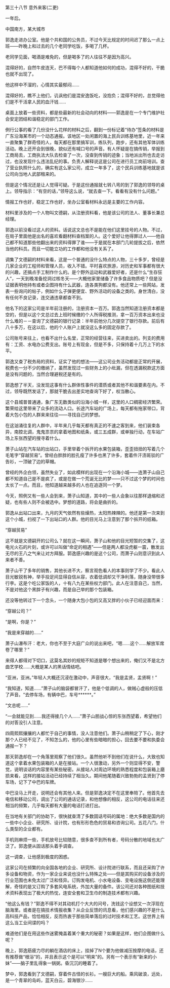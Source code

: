 

第三十八节 意外来客(二更)

一年后。

中国南方，某大城市

郭逸走进办公室。他是个共和国的公务员，不过今天比规定的时间迟了那么一点上班――昨晚上和过去的几个老同学吃饭，多喝了几杯。

老同学见面，喝酒是难免的，但是喝多了的人往往不是因为高兴。

混得好的，自然牛皮连天，巴不得每个人都知道他如何的成功，混得不好的，干脆也就不出现了。

他这样中不溜的，心情其实最郁闷……

混得好的，瞧不上他们，讥讽他们是混安逸饭吃，没抱负；混得不好的，总觉得他们是不干活拿人民的血汗钱……

桌面上放着一些资料，都是些最新的社会动向的材料――郭逸是在一个专门维护社会安定团结和谐稳定的部门工作。

例行公事的看了几份没什么花样的材料之后，翻到一份标记着“待办”签条的材料是广东沿海某市的一个动态通报。该地区一处闲置的海上民兵训练基地里，近一年来一直聚集了群奇怪的人，每天都在那里搞军训，练队列，跑步，还有其他军体训练活动。晚上还开会到很晚，貌似还有喊口号的声音。有人怀疑是在搞传销，举报到工商局去，工商执法大队去检查了一次，没查到传销的迹象；当地派出所也去走访过，也没发现什么违法乱纪的事。负责人解释说这是公司在进行员工岗前培训。查了营业执照什么的，确实有这么家公司，成立一年多了，这个民兵训练基地就是该公司向当地人武部租来的。

但是这个情况还是让人觉得可疑。于是这份通报就七转八弯的到了郭逸的领导的桌上。领导指示：“有空的话，”领导这么说，“就去查一下。看看有没有什么问题。”

情报工作也好，稳定工作也好，坐办公室看材料永远是主要的工作内容。

材料里涉及的一个人物叫文德嗣，从注册资料看，他是该公司的法人、董事长兼总经理。

郭逸以前没看过这人的资料。话说这文总也不是能在他们这里挂号的人物。不过，在局子里面他是出名的喜欢看翻材料查档案的人。这个爱好让他得罪过人――他自己都不知道那些他翻出来的资料得罪了谁――于是就在本部门几轮提拔之后，依然当他的科员。而且一切能立功的工作都和他没有关系了。

调集了文德嗣的材料来看，这是一个普通的没什么特点的人物，三十多岁，曾经是几家企业的工程师和管理人员，收入不错。平时喜欢旅游，对历史和军事都有很大的兴趣，还搞点手工制作什么的。是个野外运动和武器爱好者，还是什么“生存狂人”，一天到晚准备挖洞过核冬天――大概他家里储备了许多食品物质吧？但是没证据表明他持有或者企图持有什么武器，连各类狗都没有。他还常上一些网站，发表一些询问的帖子，例如什么子弹更便宜、野外活动的设备之类的。身世清白，没有任何不良记录，连交通违章都查不到。

他名下的这家公司是半年前注册的，注册资本一百万。郭逸当然知道注册资本都是空的，但是以这个文总过去上班时候缴的个人所得税推测，拿一百万资本出来也没什么难的－－查询了文德嗣的银行记录：半年前他分几次提空了银行存款。前后有八十多万，在这以后，他的个人账户上就没这么多的固定存款了。

公司账号来往上，也看不出什么名堂，正常的经营往来，买进卖出的。列支的费用有：工资、水电办公费支出。账号上有现金，但是不多，只保持着十几万上下的水平。

郭逸又查了税务局的资料，证实了他的想法――这公司业务活动都是正常的开展，税费也一分不少的缴纳了，虽然发现过一些财务上的小纰漏，但在透漏税款这方面是没有问题的，当然合理避税还是有的。

郭逸想了半天，没发现这事有什么群体性事件的潜质或者其他不和谐要素在内。不过，领导既然发话了，那就干脆去出差实地查询下好了，权当散心。

这个县城普普通通，象广东无数类似的沿海小城一样，这里的人口稠密经济繁荣。繁荣给这里带来了众多的流动人口。长途汽车站的广场上，每天都有拖家带口，背着大包小包的人群来来往往――寻找自己的梦想。

在这汹涌往复的人群中，半年来几乎每天都有真正的不速之客到来，他们装束各异，南腔北调，鬼鬼祟祟的拿着地图和纸条，或三五成群，或单独行动，在车站广场上东张西望的搜寻着什么。

萧子山站在汽车站的出站口，手里举着个拆开的水果包装箱，歪歪扭扭的写着几个毛笔字“穿越贸易”。曾经白胖胖的脸孔瘦了许多也黑了许多，套着件汗渍斑驳的广告衫，一顶破了边的草帽。

曾经的外企白领，虽然失业了，如此模样的出现在一个沿海小城――连萧子山自己都不知道自己是不是疯了，或是在做一个荒诞无比的梦――只不过这个梦的时间也太长了一点。而且，他知道越来越多的人也在追逐同一个梦。

今天，照例又有一些人会到来，萧子山知道，其中的一些人会象以往那样退缩和迟疑，也有些人则不会被选中。梦想的道路，将会是曲折的。

郭逸从出站口出来，九月的天气依然有些燥热，太阳热辣辣的。他还是第一次来到这个小城，扫视了一下出站口的人群。他的目光马上注意到了那个拆开的纸箱。

“穿越贸易”

这不就是文德嗣开的公司么？就在这一瞬间，萧子山和他的目光短暂的交集了，这电光火石的片刻，或许可以叫做“命定的相遇”――但是两人都没虎躯一震，散发出无尽的王八之气来让对方拜服。郭逸感兴趣的是这个公司，而萧子山则意识到此人来者不善。

萧子山干了多年的销售，其他长进不大，察言观色看人的本事则学了不少。看此人目光敏锐有神，举手投足间显得自信从容，衣着低调却又干净利落，随身没带很多行李。这是个吃公家饭的人，十有八九在某些权力部门。此人在注意自己，当然，不是对他这个黑胖子有兴趣，而是自己举的那个包装箱。

还没等他转过下一个念头，一个随身大包小包的又高又胖的小伙子已经迎面而来：

“穿越公司？”

“是啊，你是？”

“我是来穿越的……”

萧子山瀑布汗：老大，你也不至于大庭广众的说出来吧，“嗯……这个……解放军席卷了哪里？”

来得人都得对下切口，这莫名其妙的规矩不知道是哪个想出来的，俺们又不是北方曲艺学校……大概是某人的黑话情结吧。

“亚洲，亚洲。”年轻人大概还沉浸在激动中，声音很大，“我是孟贤，孟贤啊！”

“我知道，知道……”萧子山的脑袋都冒汗了，他是个低调的人，做贼心虚般的压低了声音。“去停车场，有辆中巴，车号******。”

“文总呢……”

“一会就能见到……我还得接几个人……”萧子山胆战心惊的东张西望着，希望他们的对答没引人注意。

四周熙熙攘攘的人都忙于自己的事情，没人注意他们。萧子山稍稍定了下心，刚才那个人已经不见了，不知怎么的，他的心里有些暗暗的担心，回去要不要和执委会通报一下？

那天郭逸却在一个角落里观察了他们很久。虽然他听不到他们在说什么，大致也知道这个拿着水果包装箱的人是在接站。一个人很激动，另外一个则显得不安，警觉，说明谈话的内容里有某些秘密。从接站人对周边环境的熟悉程度和包装箱上磨损来看，这样的接站活动已经持续了相当久。期间他尾随着兴致勃勃的孟贤到了停车场，记下了中巴的车牌。

中巴没马上开走，说明还会有其他人来。但是郭逸决定不在这里奉陪了。他首先去电信和移动公司，调出了公司的通话记录，和他想像的相反，这公司的电话往来还相当的频繁，几乎每天都有大量的电话打进打出。

在当地有关部门的协助下，很快就查清了多数固话号码的属地：绝大多数是国内的一些中小企业、研究所、设计院，也有形形色色的贸易和咨询公司。五花八门，什么类型的企业都有。

手机则麻烦一些，手机放号比较随意，很多查不到所有者，号码分散的地域也太广泛了。郭逸便从固话那头着手调查。

这一调查，让他感到极度的困惑。

这家公司在频繁的向全国各地的企业、研究所、设计院进行联系，而且还采购了许多设备和物资，作为一家企业来说也没什么特殊之处――但是其购买的设备涉及的行业范围也未免太过广泛和怪异。订购发电机、小水电设备、变电设施这倒还能理解，奇怪的是又订购了多套风电系统，外加大量的备件。该公司还对各种图纸和技术资料表现出了极大的热忱，连安全套和卫生巾的制造技术都有兴趣。

“他这么有钱？”郭逸不得不对其动机打个大大的问号，洗钱这个设想又一次浮现在脑海里。或者是在搞技术情报收集？从企业反馈的讯息看，他们感兴趣的不是什么高科技产品，恰恰相反，反而热衷于那些简单落后的过时技术和工艺。这世界上有这么当工业间谍的吗？

难道他们是在用这些作迷雾掩盖着某个重大的秘密？如果是这样，他们企图做什么呢？

晚上，郭逸筋疲力尽的躺在酒店的床上，挂掉了N个要为他做减压按摩的电话，还有推荐做“根浴”的，并且表示这个是可以“明来”的。另有一个表示有“新来的小妹”――脑子里乱得象一锅粥。昏沉沉的睡着了。

梦中，郭逸看到了文德嗣，穿着件古怪的长衫。一艘巨大的船。乘风破浪，远处，是一个青翠的岛屿，蓝天白云，碧海银沙……

